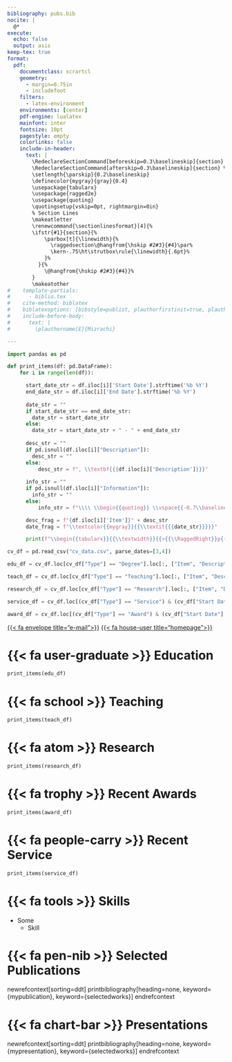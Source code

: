 ```yaml
---
bibliography: pubs.bib
nocite: |
  @*
execute:
  echo: false
  output: asis
keep-tex: true
format: 
  pdf:
    documentclass: scrartcl
    geometry:
      - margin=0.75in
      - includefoot
    filters:
      - latex-environment
    environments: [center]
    pdf-engine: lualatex
    mainfont: inter
    fontsize: 10pt
    pagestyle: empty
    colorlinks: false
    include-in-header:
      text: |
        \RedeclareSectionCommand[beforeskip=0.3\baselineskip]{section} % Less space before section heading
        \RedeclareSectionCommand[afterskip=0.3\baselineskip]{section} % Less space after section heading
        \setlength{\parskip}{0.2\baselineskip}
        \definecolor{mygray}{gray}{0.4}
        \usepackage{tabularx}
        \usepackage{ragged2e}
        \usepackage{quoting}
        \quotingsetup{vskip=0pt, rightmargin=0in}
        % Section Lines
        \makeatletter
        \renewcommand{\sectionlinesformat}[4]{%
        \ifstr{#1}{section}{%
            \parbox[t]{\linewidth}{%
              \raggedsection\@hangfrom{\hskip #2#3}{#4}\par%
              \kern-.75\ht\strutbox\rule{\linewidth}{.6pt}%
            }%
          }{%
            \@hangfrom{\hskip #2#3}{#4}}% 
        }
        \makeatother
#    template-partials:
#      - biblio.tex
#    cite-method: biblatex
#    biblatexoptions: [bibstyle=publist, plauthorfirstinit=true, plauthorhandling=highlight, plnumbering=none, hlyear=true, marginyear=false, linktitles=all, doi=false, url=false, isbn=false, eprint=false]
#    include-before-body:
#      text: |
#        \plauthorname[E]{Mizrachi}

---
```


```python
import pandas as pd

def print_items(df: pd.DataFrame):
    for i in range(len(df)):

      start_date_str = df.iloc[i]['Start Date'].strftime('%b %Y')
      end_date_str = df.iloc[i]['End Date'].strftime('%b %Y')
      
      date_str = ""
      if start_date_str == end_date_str:
        date_str = start_date_str
      else:
        date_str = start_date_str + " - " + end_date_str
      
      desc_str = ""
      if pd.isnull(df.iloc[i]["Description"]):
        desc_str = ""
      else:
          desc_str = f", \\textbf{{{df.iloc[i]['Description']}}}"
      
      info_str = ""
      if pd.isnull(df.iloc[i]["Information"]):
        info_str = ""
      else:
          info_str = f"\\\\ \\begin{{quoting}} \\vspace{{-0.7\\baselineskip}} {df.iloc[i]['Information']} \\vspace{{-\\baselineskip}} \\end{{quoting}}"

      desc_frag = f"{df.iloc[i]['Item']}" + desc_str
      date_frag = f"\\textcolor{{mygray}}{{\\textit{{{date_str}}}}}"

      print(f"\\begin{{tabularx}}{{\\textwidth}}{{>{{\\RaggedRight}}p{{0.75\\textwidth}}  >{{\\RaggedLeft}}X}} {desc_frag} & {date_frag} {info_str} \end{{tabularx}} \n")

cv_df = pd.read_csv("cv_data.csv", parse_dates=[3,4])

edu_df = cv_df.loc[cv_df["Type"] == "Degree"].loc[:, ["Item", "Description", "Start Date", "End Date", "Information"]]

teach_df = cv_df.loc[cv_df["Type"] == "Teaching"].loc[:, ["Item", "Description", "Start Date", "End Date", "Information"]]

research_df = cv_df.loc[cv_df["Type"] == "Research"].loc[:, ["Item", "Description", "Start Date", "End Date", "Information"]]

service_df = cv_df.loc[(cv_df["Type"] == "Service") & (cv_df["Start Date"] > "2017-01-01")].loc[:, ["Item", "Description", "Start Date", "End Date", "Information"]]

award_df = cv_df.loc[(cv_df["Type"] == "Award") & (cv_df["Start Date"] > "2017-01-01")].loc[:, ["Item", "Description", "Start Date", "End Date", "Information"]]
```

::: {.center} 

\begin{LARGE}Eli Mizrachi\end{LARGE}

\begin{small}they/them/theirs | PhD Candidate | Physics\end{small}

[{{< fa envelope title="e-mail">}}](mailto:emiz@umd.edu) 
[{{< fa house-user title="homepage">}}](https://e-miz.github.io)

:::

# {{< fa user-graduate >}} Education

```python
print_items(edu_df)
```

# {{< fa school >}} Teaching

```python
print_items(teach_df)
```

# {{< fa atom >}} Research

```python
print_items(research_df)
```

# {{< fa trophy >}} Recent Awards

```python
print_items(award_df)
```

# {{< fa people-carry >}} Recent Service

```python
print_items(service_df)
```

# {{< fa tools >}} Skills

* Some
  * Skill

# {{< fa pen-nib >}} Selected Publications

newrefcontext[sorting=ddt]
printbibliography[heading=none, keyword={mypublication}, keyword={selectedworks}]
endrefcontext

# {{< fa chart-bar >}} Presentations

newrefcontext[sorting=ddt]
printbibliography[heading=none, keyword={mypresentation}, keyword={selectedworks}]
endrefcontext